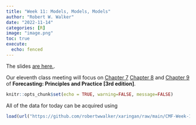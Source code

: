 ```yaml
---
title: "Week 11: Models, Models, Models"
author: "Robert W. Walker"
date: "2022-11-14"
categories: [R]
image: "image.png"
toc: true
execute: 
  echo: fenced
---
```


The slides [are here.](https://robertwwalker.github.io/xaringan/CMF-Week-11/index.html).

Our eleventh class meeting will focus on [Chapter 7](https://otexts.com/fpp3/regression.html) [Chapter 8](https://otexts.com/fpp3/expsmooth.html) and [Chapter 9](https://otexts.com/fpp3/arima.html)  of __Forecasting: Principles and Practice [3rd edition]__. 

```r
knitr::opts_chunk$set(echo = TRUE, warning=FALSE, message=FALSE)
```


All of the data for today can be acquired using 

```r
load(url("https://github.com/robertwwalker/xaringan/raw/main/CMF-Week-11/data/FullWorkspace.RData"))
```

